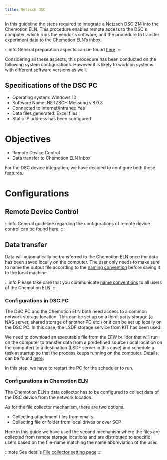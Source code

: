 ```yaml
---
title: Netzsch DSC
---
```


In this guideline the steps required to integrate a Netzsch DSC 214 into the Chemotion ELN.
This procedure enables remote access to the DSC's computer, which runs the vendor's software, and the procedure to transfer experiment data to the Chemotion ELN’s inbox.

:::info
General preparation aspects can be found [here](../../devices#general-preparation-aspects).
:::

Considering all these aspects, this procedure has been conducted on the following system configurations. However it is
likely to work on systems with different software versions as well.

## Specifications of the DSC PC

- Operating system: Windows 10
- Software Name: NETZSCH Messung v.8.0.3
- Connected to Internet/Intranet: Yes
- Data files generated: Excel files
- Static IP address has been configured

# Objectives

- Remote Device Control
- Data transfer to Chemotion ELN inbox

For the DSC device integration, we have decided to configure both these features.

# Configurations

## Remote Device Control

:::info
General guideline regarding the configurations of remote device control can be found [here](../configurations/remote_control).
:::

## Data transfer

Data will automatically be transferred to the Chemotion ELN once the data has been saved locally on the computer. The
user only needs to make sure to name the output file according to the [naming convention](../../devices#name-conventions)
before saving it to the local machine.

:::info
Please take care that you communicate [name conventions](../../devices#name-conventions) to all users of the Chemotion ELN.
:::

### Configurations in DSC PC

The DSC PC and the Chemotion ELN both need access to a common network storage location. This can be set up on a
third-party storage (a NAS server, shared storage of another PC etc.) or it can be set up locally on the DSC PC. In this
case, the LSDF storage service from KIT has been used.

We need to download an executable file from the EFW builder that will run on the computer to transfer data from a predefined source (local location on the computer) to a destination (LSDF server in this case) and schedule a task at startup so that the process keeps running on the computer. Details can be found [here](../configurations/data_transfer).

In this step, we have to restart the PC for the scheduler to run.

### Configurations in Chemotion ELN

The Chemotion ELN’s data collector has to be configured to collect data of the DSC device from the network location.

As for the file collector mechanism, there are two options.

- Collecting attachment files from emails
- Collecting file or folder from local drives or over SCP

Here in this guide we have used the second mechanism where the files are collected from remote storage locations and are
distributed to specific users based on the file-name matching the name abbreviation of the user.

:::note See details
[File collector setting page](../../install_configure/configuration#file-collection)
:::
